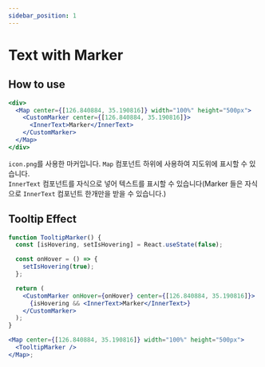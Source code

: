 ```yaml
---
sidebar_position: 1
---
```



# Text with Marker

## How to use

```jsx live
<div>
  <Map center={[126.840884, 35.190816]} width="100%" height="500px">
    <CustomMarker center={[126.840884, 35.190816]}>
      <InnerText>Marker</InnerText>
    </CustomMarker>
  </Map>
</div>
```

`icon.png`를 사용한 마커입니다. `Map` 컴포넌트 하위에 사용하여 지도위에 표시할 수 있습니다.<br/>
`InnerText` 컴포넌트를 자식으로 넣어 텍스트를 표시할 수 있습니다(Marker 들은 자식으로 `InnerText` 컴포넌트 한개만을 받을 수 있습니다.)

## Tooltip Effect

```jsx live
function TooltipMarker() {
  const [isHovering, setIsHovering] = React.useState(false);

  const onHover = () => {
    setIsHovering(true);
  };

  return (
    <CustomMarker onHover={onHover} center={[126.840884, 35.190816]}>
      {isHovering && <InnerText>Marker</InnerText>}
    </CustomMarker>
  );
}

<Map center={[126.840884, 35.190816]} width="100%" height="500px">
  <TooltipMarker />
</Map>;
```
